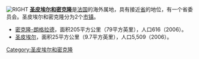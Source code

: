 [[File:Saint_Pierre_and_Miquelon_map.gif|RIGHT]]
'''[[圣皮埃尔和密克隆|圣皮埃尔和密克隆]]'''是[[法国|法国]]的海外属地，具有接近[[省|省]]的地位，有一个省委员会。圣皮埃尔和密克隆分为2个[[市镇|市镇]]。
*  [[密克隆-朗格拉德|密克隆-朗格拉德]]，面积205平方公里（79平方英里），人口616（2006）。
*  [[圣皮埃尔_(圣皮埃尔和密克隆)|圣皮埃尔]]，面积25平方公里（9.7平方英里），人口5,509（2006）。

{{美洲题目|行政区划}}


[[Category:圣皮埃尔和密克隆|Category:圣皮埃尔和密克隆]]